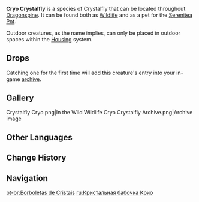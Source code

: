 {{Furnishing Infobox
|id             = 369130
|image          = Wildlife Cryo Crystalfly Icon.png
|category       = Animal
|subcategory    = Outdoor Creature
|rarity         = 3
|adeptal_energy = 100
|load           = 500
|reduced_load   = 500
|description    = Pure elemental life-forms composed of drifting Cryo particles, as free and unbound as the butterflies they resemble.<br />A glittering Cryo creature that is the product of rising and condensing elements, and which feeds off the power of Cryo that is scattered amidst the mist and frost.<br />Though it is fragile beyond comparison, it still dances amidst the blizzard. It is completely harmless by itself, but it is also a portent of the descent of snow, which silences all life. Here in the Realm Within, though, they bring a refreshing gust of cool air to any who pass by.
|lbType         = Wildlife
|lbFamily       = Other Wildlife
|lbGroup        = Crystalflies
|source1        = Omni-Ubiquity Net
}}
{{Description|Pure elemental life-forms composed of drifting [[Cryo]] particles, as free and unbound as the butterflies they resemble.<br />A glittering Cryo creature that is the product of rising and condensing elements, and which feeds off the power of Cryo that is scattered amidst the mist and frost.<br />Though it is fragile beyond compare, it still dances amidst the blizzard. It is completely harmless by itself, but it is also a portent of the descendent of snow, which silences all life.|[[Archive]] Description}}
'''Cryo Crystalfly''' is a species of Crystalfly that can be located throughout [[Dragonspine]]. It can be found both as [[Wildlife]] and as a pet for the [[Serenitea Pot]].

Outdoor creatures, as the name implies, can only be placed in outdoor spaces within the [[Housing]] system.

==Drops==
{{Card|Crystal Core|1}}

Catching one for the first time will add this creature's entry into your in-game [[archive]].

==Gallery==
<gallery hideaddbutton="true" captionalign="center">
Crystalfly Cryo.png|In the Wild
Wildlife Cryo Crystalfly Archive.png|Archive image
</gallery>

==Other Languages==
{{Other Languages
|en      = Cryo Crystalfly
|zhs     = 冰晶蝶
|zhs_rm  = Bīng Jīngdié
|zht     = 冰晶蝶
|zht_rm  = Bīng Jīngdié
|zh_tl   = {{Lex|Cryo|zh}} {{Lex|Crystalfly|zh}}
|ja      = 氷晶蝶
|ja_rm   = Koori Shouchou{{Assumed}}
|ja_tl   = {{Lex|Cryo|ja}} {{Lex|Crystalfly|ja}}{{Sino|Japanese}}
|ko      = 얼음{{tt|수정|水晶}} 나비
|ko_rm   = Eoreum-sujeong Nabi
|ko_tl   = {{Lex|Cryo|ko}} {{Lex|Crystalfly|ko}}
|es      = Cristalóptero Cryo
|es_tl   = Cryo {{Lex|Crystalfly|es}}
|fr      = Papillon cristallin Cryo
|fr_tl   = Cryo {{Lex|Crystalfly|fr}}
|ru      = Кристальная бабочка Крио
|ru_tl   = Cryo {{Lex|Crystalfly|ru}}
|th      = Cryo Crystalfly
|vi      = {{tt|Băng Tinh Điệp|冰晶蝶}}
|vi_tl   = {{Lex|Cryo|vi}} {{Lex|Crystalfly|vi}}{{Sino|vi}}
|de      = Kryo-Kristallschmetterling
|de_tl   = Cryo {{Lex|Crystalfly|de}}
|id      = Cryo Crystalfly
|pt      = Borboleta de Cristal Cryo
|pt_tl   = Cryo {{Lex|Crystalfly|pt}}
}}

==Change History==
{{Change History|1.2}}

==Navigation==
{{Wildlife Navbox|state=collapsed}}
{{Furnishing Navbox/Living|Animal}}

[[pt-br:Borboletas de Cristais]]
[[ru:Кристальная бабочка Крио]]